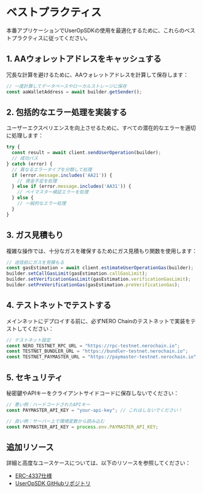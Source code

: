 
# ベストプラクティス

本番アプリケーションでUserOpSDKの使用を最適化するために、これらのベストプラクティスに従ってください。

## 1. AAウォレットアドレスをキャッシュする

冗長な計算を避けるために、AAウォレットアドレスを計算して保存します：

```typescript
// 一度計算してデータベースやローカルストレージに保存
const aaWalletAddress = await builder.getSender();
```

## 2. 包括的なエラー処理を実装する

ユーザーエクスペリエンスを向上させるために、すべての潜在的なエラーを適切に処理します：

```typescript
try {
  const result = await client.sendUserOperation(builder);
  // 成功パス
} catch (error) {
  // 異なるエラータイプを分類して処理
  if (error.message.includes('AA21')) {
    // 資金不足を処理
  } else if (error.message.includes('AA31')) {
    // ペイマスター検証エラーを処理
  } else {
    // 一般的なエラー処理
  }
}
```

## 3. ガス見積もり

複雑な操作では、十分なガスを確保するためにガス見積もり関数を使用します：

```typescript
// 送信前にガスを見積もる
const gasEstimation = await client.estimateUserOperationGas(builder);
builder.setCallGasLimit(gasEstimation.callGasLimit);
builder.setVerificationGasLimit(gasEstimation.verificationGasLimit);
builder.setPreVerificationGas(gasEstimation.preVerificationGas);
```

## 4. テストネットでテストする

メインネットにデプロイする前に、必ずNERO Chainのテストネットで実装をテストしてください：

```typescript
// テストネット設定
const NERO_TESTNET_RPC_URL = "https://rpc-testnet.nerochain.io";
const TESTNET_BUNDLER_URL = "https://bundler-testnet.nerochain.io";
const TESTNET_PAYMASTER_URL = "https://paymaster-testnet.nerochain.io";
```

## 5. セキュリティ

秘密鍵やAPIキーをクライアントサイドコードに保存しないでください：

```typescript
// 悪い例：ハードコードされたAPIキー
const PAYMASTER_API_KEY = "your-api-key"; // これはしないでください！

// 良い例：サーバー上で環境変数から読み込む
const PAYMASTER_API_KEY = process.env.PAYMASTER_API_KEY;
```

## 追加リソース

詳細と高度なユースケースについては、以下のリソースを参照してください：
- [ERC-4337仕様](https://eips.ethereum.org/EIPS/eip-4337)
- [UserOpSDK GitHubリポジトリ](https://github.com/nerochain/aa-userop-sdk)

<PageFeedback path="/ja/developer-tools/user-op-sdk/best-practices" />
